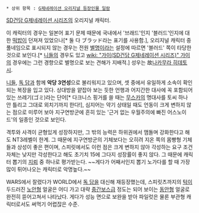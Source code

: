  * 상위 항목 : [[G제네레이션 오리지널 등장인물 일람]]

[[SD건담 G제네레이션 시리즈]]의 오리지널 캐릭터.

이 캐릭터의 경우는 일본어 표기 문제 때문에 국내에서 '브래드'인지 '블러드'인지에 대한 [[떡밥]]이 던져져 있었으나[* 둘 다 ブラッド라는 표기를 사용함.], 오리지널 캐릭터 중 풀네임으로 표시되지 않는 경우는 전원 [[별명]]이라는 설정에 따르면 '블러드' 쪽이 타당한 것으로 보인다.[* [[니들]]의 경우도 있고 [[wiki: "가이(SD건담 G제네레이션 시리즈)" 가이]]의 경우에는 그런 경향으로 별명으로 보는 견해가 지배적.] 성우는 故[[나카무라 히데토시]].

[[니들]], [[독 담]]과 함께 '''악당 3연성'''으로 불리워지고 있으며, 셋 중에서 유일하게 소속이 확인되는 복장을 입고 있다. 상대방을 얕잡아 보는 듯한 언행과 어지간한 대사에 꼭 포함되어 있는 쓰레기(ゴミ)라는 단어[* 다크니스 핑거를 쓸 때는 [[무스카]]의 명대사를 토씨 하나 안 틀리고 그대로 외치기까지 한다!], 심지어는 약기 상태일 때도 언동이 크게 변하지 않는 점으로 미루어 보아 지구연방군에 흔히 있는 '근거 없는 우월주의에 빠진 어스노이드'의 일종인 것으로 보인다.

격투와 사격이 균형있게 성장하지만, 그 밖의 능력은 하위권에서 맴돌며 강화한다고 해도 NT3레벨이 한계. 그 때문에 지구연방군의 기체보다는 오히려 지온 쪽의 몸빵형 기체들과 상성이 좋은 편이며, 스피릿에서도 이런 점은 크게 변하지 않아 각성하는 요구 조건 자체는 낮지만 각성한다고 해도 초기치 15에 그다지 성장률이 좋지 않다. 그 때문에 캐릭터 뽑기의 [[지뢰]] 중 하나로 평가받는다. ~~게다가 어째서인지 뽑기 노가다를 할 때 가장 많이 튀어나오는 캐릭터로 악명높다.~~

WARS에서 잘렸다가 WORLD에서 [[독 담]]을 대신해 재등장했는데, 스피릿츠까지의 [[턱]]이 두드러진 [[노안]]형 얼굴은 어디 가고 대략 [[중간보스]]급 정도는 되어 보이는 [[동안]]형 얼굴로 완전히 뜯어고쳐서 나타났다. 게다가 성능 면으로 보완을 받아 파일럿은 물론 부관형 캐릭터로서도 써먹기 어렵잖은 수준.
